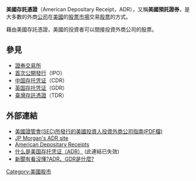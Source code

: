 {{Redirect-synonym|ADR|药物不良反应}}
'''美國存託憑證'''（American Depositary Receipt，ADR），又稱'''美國預託證券'''，是大多數的外商[[公司|公司]]在[[美國|美國]]的[[股票市場|股票市場]]交易[[股票|股票]]的方式。

藉由美國存託憑證，美國的投資者可以間接投資外商公司的股票。

==參見==
*[[證券交易所|證券交易所]]
*[[首次公開募股|首次公開發行]]（IPO）
*[[中国存托凭证|中国存托凭证]]（CDR）
*[[英国存托凭证|英国存托凭证]]（GDR）
*[[臺灣存託憑證|臺灣存託憑證]]（TDR）

==外部連結==
*[https://web.archive.org/web/20060109184649/http://www.sec.gov/pdf/ininvest.pdf 美國證管會(SEC)所發行的美國投資人投資外商公司指南(PDF檔)]
*[http://www.adr.com JP Morgan's ADR site]
*[http://thisMatter.com/money/Stocks/American-Depositary-Receipts.htm  American Depositary Receipts]
*[https://web.archive.org/web/20080303015958/http://www.create.hk/archives/179 什么是美国存托凭证（ADR）] (此連結已失效)
*[http://journal.eyeprophet.com/gdr-adr-%E6%B5%B7%E5%A4%96%E5%AD%98%E8%A8%97%E6%86%91%E8%AD%89/ 新聞有看沒懂?ADR、GDR是什麼?] 



[[Category:美國股市|Category:美國股市]]

{{Econ-stub}}